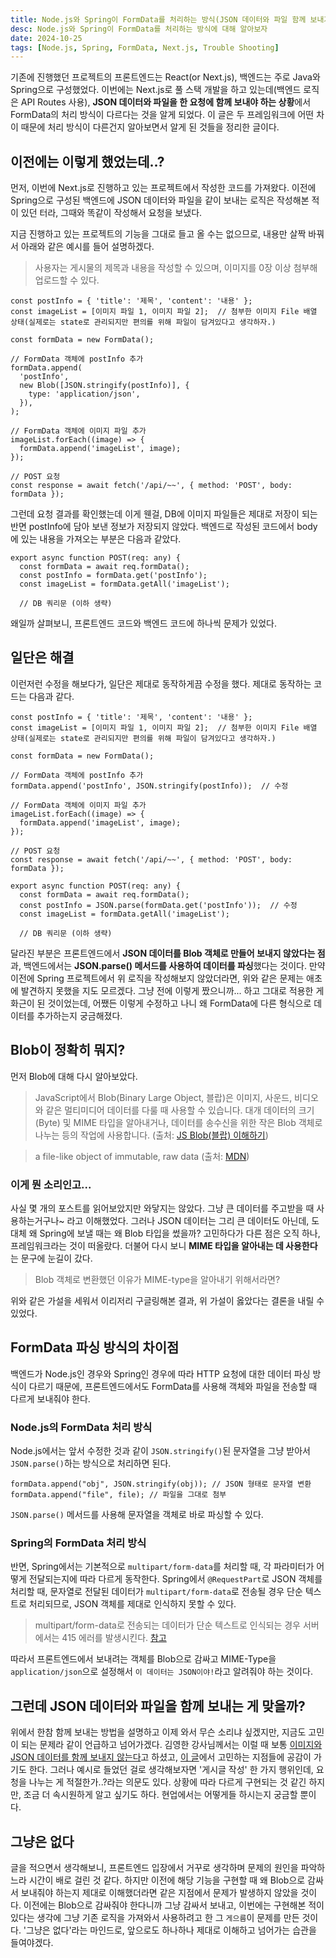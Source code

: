 ```yaml
---
title: Node.js와 Spring이 FormData를 처리하는 방식(JSON 데이터와 파일 함께 보내기)
desc: Node.js와 Spring이 FormData를 처리하는 방식에 대해 알아보자
date: 2024-10-25
tags: [Node.js, Spring, FormData, Next.js, Trouble Shooting]
---
```


기존에 진행했던 프로젝트의 프론트엔드는 React(or Next.js), 백엔드는 주로 Java와 Spring으로 구성했었다.
이번에는 Next.js로 풀 스택 개발을 하고 있는데(백엔드 로직은 API Routes 사용), **JSON 데이터와 파일을 한 요청에 함께 보내야 하는 상황**에서 FormData의 처리 방식이 다르다는 것을 알게 되었다.
이 글은 두 프레임워크에 어떤 차이 때문에 처리 방식이 다른건지 알아보면서 알게 된 것들을 정리한 글이다.

## 이전에는 이렇게 했었는데..?

먼저, 이번에 Next.js로 진행하고 있는 프로젝트에서 작성한 코드를 가져왔다.
이전에 Spring으로 구성된 백엔드에 JSON 데이터와 파일을 같이 보내는 로직은 작성해본 적이 있던 터라, 그때와 똑같이 작성해서 요청을 보냈다.

지금 진행하고 있는 프로젝트의 기능을 그대로 들고 올 수는 없으므로, 내용만 살짝 바꿔서 아래와 같은 예시를 들어 설명하겠다.

> 사용자는 게시물의 제목과 내용을 작성할 수 있으며, 이미지를 0장 이상 첨부해 업로드할 수 있다.

```tsx title="프론트엔드 코드"
const postInfo = { 'title': '제목', 'content': '내용' };
const imageList = [이미지 파일 1, 이미지 파일 2];  // 첨부한 이미지 File 배열 상태(실제로는 state로 관리되지만 편의를 위해 파일이 담겨있다고 생각하자.)

const formData = new FormData();

// FormData 객체에 postInfo 추가
formData.append(
  'postInfo',
  new Blob([JSON.stringify(postInfo)], {
    type: 'application/json',
  }),
);

// FormData 객체에 이미지 파일 추가
imageList.forEach((image) => {
  formData.append('imageList', image);
});

// POST 요청
const response = await fetch('/api/~~', { method: 'POST', body: formData });
```

그런데 요청 결과를 확인했는데 이게 웬걸, DB에 이미지 파일들은 제대로 저장이 되는 반면 postInfo에 담아 보낸 정보가 저장되지 않았다.
백엔드로 작성된 코드에서 body에 있는 내용을 가져오는 부분은 다음과 같았다.

```tsx title="백엔드 코드"
export async function POST(req: any) {
  const formData = await req.formData();
  const postInfo = formData.get('postInfo');
  const imageList = formData.getAll('imageList');

  // DB 쿼리문 (이하 생략)
```

왜일까 살펴보니, 프론트엔드 코드와 백엔드 코드에 하나씩 문제가 있었다.

## 일단은 해결

이런저런 수정을 해보다가, 일단은 제대로 동작하게끔 수정을 했다.
제대로 동작하는 코드는 다음과 같다.

```tsx title="프론트엔드 코드"
const postInfo = { 'title': '제목', 'content': '내용' };
const imageList = [이미지 파일 1, 이미지 파일 2];  // 첨부한 이미지 File 배열 상태(실제로는 state로 관리되지만 편의를 위해 파일이 담겨있다고 생각하자.)

const formData = new FormData();

// FormData 객체에 postInfo 추가
formData.append('postInfo', JSON.stringify(postInfo));  // 수정

// FormData 객체에 이미지 파일 추가
imageList.forEach((image) => {
  formData.append('imageList', image);
});

// POST 요청
const response = await fetch('/api/~~', { method: 'POST', body: formData });
```

```tsx title="백엔드 코드"
export async function POST(req: any) {
  const formData = await req.formData();
  const postInfo = JSON.parse(formData.get('postInfo'));  // 수정
  const imageList = formData.getAll('imageList');

  // DB 쿼리문 (이하 생략)
```

달라진 부분은 프론트엔드에서 **JSON 데이터를 Blob 객체로 만들어 보내지 않았다는 점**과, 백엔드에서는 **JSON.parse() 메서드를 사용하여 데이터를 파싱**했다는 것이다.
만약 이전에 Spring 프로젝트에서 위 로직을 작성해보지 않았더라면, 위와 같은 문제는 애초에 발견하지 못했을 지도 모르겠다.
그냥 전에 이렇게 짰으니까... 하고 그대로 적용한 게 화근이 된 것이었는데, 어쨌든 이렇게 수정하고 나니 왜 FormData에 다른 형식으로 데이터를 추가하는지 궁금해졌다.

## Blob이 정확히 뭐지?

먼저 Blob에 대해 다시 알아보았다.

> JavaScript에서 Blob(Binary Large Object, 블랍)은 이미지, 사운드, 비디오와 같은 멀티미디어 데이터를 다룰 때 사용할 수 있습니다. 대개 데이터의 크기(Byte) 및 MIME 타입을 알아내거나, 데이터를 송수신을 위한 작은 Blob 객체로 나누는 등의 작업에 사용합니다. (출처: [JS Blob(블랍) 이해하기](https://www.heropy.dev/p/QlwiuS))

> a file-like object of immutable, raw data (출처: [MDN](https://developer.mozilla.org/en-US/docs/Web/API/Blob))

### 이게 뭔 소리인고...

사실 몇 개의 포스트를 읽어보았지만 와닿지는 않았다. 그냥 큰 데이터를 주고받을 때 사용하는거구나~ 라고 이해했었다.
그러나 JSON 데이터는 그리 큰 데이터도 아닌데, 도대체 왜 Spring에 보낼 때는 왜 Blob 타입을 썼을까? 고민하다가 다른 점은 오직 하나, 프레임워크라는 것이 떠올랐다.
더불어 다시 보니 **MIME 타입을 알아내는 데 사용한다**는 문구에 눈길이 갔다.

> Blob 객체로 변환했던 이유가 MIME-type을 알아내기 위해서라면?

위와 같은 가설을 세워서 이리저리 구글링해본 결과, 위 가설이 옳았다는 결론을 내릴 수 있었다.

## FormData 파싱 방식의 차이점

백엔드가 Node.js인 경우와 Spring인 경우에 따라 HTTP 요청에 대한 데이터 파싱 방식이 다르기 때문에, 프론트엔드에서도 FormData를 사용해 객체와 파일을 전송할 때 다르게 보내줘야 한다.

### Node.js의 FormData 처리 방식

Node.js에서는 앞서 수정한 것과 같이 `JSON.stringify()`된 문자열을 그냥 받아서 `JSON.parse()`하는 방식으로 처리하면 된다.

```tsx
formData.append("obj", JSON.stringify(obj)); // JSON 형태로 문자열 변환
formData.append("file", file); // 파일을 그대로 첨부
```

`JSON.parse()` 메서드를 사용해 문자열을 객체로 바로 파싱할 수 있다.

### Spring의 FormData 처리 방식

반면, Spring에서는 기본적으로 `multipart/form-data`를 처리할 때, 각 파라미터가 어떻게 전달되는지에 따라 다르게 동작한다.
Spring에서 `@RequestPart`로 JSON 객체를 처리할 때, 문자열로 전달된 데이터가 `multipart/form-data`로 전송될 경우 단순 텍스트로 처리되므로, JSON 객체를 제대로 인식하지 못할 수 있다.

> multipart/form-data로 전송되는 데이터가 단순 텍스트로 인식되는 경우 서버에서는 415 에러를 발생시킨다.
> [참고](https://velog.io/@hhhminme/Axios%EC%97%90%EC%84%9C-Post-%EC%8B%9C-Contenttypeapplicationoctet-streamnotsupported-%ED%95%B8%EB%93%A4%EB%A7%81415-%EC%97%90%EB%9F%AC)

따라서 프론트엔드에서 보내려는 객체를 Blob으로 감싸고 MIME-Type을 `application/json`으로 설정해서 `이 데이터는 JSON이야!`라고 알려줘야 하는 것이다.

## 그런데 JSON 데이터와 파일을 함께 보내는 게 맞을까?

위에서 한참 함께 보내는 방법을 설명하고 이제 와서 무슨 소리냐 싶겠지만, 지금도 고민이 되는 문제라 같이 언급하고 넘어가겠다.
김영한 강사님께서는 이럴 때 보통 [이미지와 JSON 데이터를 함께 보내지 않는다](https://www.inflearn.com/community/questions/307133/image-%EC%A0%84%EC%86%A1%EA%B3%BC-%ED%95%A8%EA%BB%98-%EB%8D%B0%EC%9D%B4%ED%84%B0%EB%8A%94-json%EC%9C%BC%EB%A1%9C-%EB%B3%B4%EB%82%B4%EA%B3%A0-%EC%8B%B6%EC%9D%80-%EA%B2%BD%EC%9A%B0?srsltid=AfmBOoqP3SSmUgzVW9NJALCzZqqzHu5XSUyOSiwpAO_HtLvL2YRNPf5C)고 하셨고, [이 글](https://hellozo0.tistory.com/414)에서 고민하는 지점들에 공감이 가기도 한다.
그러나 예시로 들었던 걸로 생각해보자면 '게시글 작성' 한 가지 행위인데, 요청을 나누는 게 적절한가..?라는 의문도 있다.
상황에 따라 다르게 구현되는 것 같긴 하지만, 조금 더 속시원하게 알고 싶기도 하다.
현업에서는 어떻게들 하시는지 궁금할 뿐이다.

## 그냥은 없다

글을 적으면서 생각해보니, 프론트엔드 입장에서 거꾸로 생각하며 문제의 원인을 파악하느라 시간이 배로 걸린 것 같다.
하지만 이전에 해당 기능을 구현할 때 왜 Blob으로 감싸서 보내줘야 하는지 제대로 이해했더라면 같은 지점에서 문제가 발생하지 않았을 것이다.
이전에는 Blob으로 감싸줘야 한다니까 그냥 감싸서 보내고, 이번에는 구현해본 적이 있다는 생각에 그냥 기존 로직을 가져와서 사용하려고 한 그 `게으름`이 문제를 만든 것이다.
'그냥은 없다'라는 마인드로, 앞으로도 하나하나 제대로 이해하고 넘어가는 습관을 들여야겠다.
